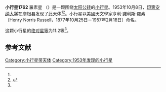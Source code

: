 {{Infobox planet
| bgcolour = #FFFFC0
| name = 羅素星
| symbol = 
| image = 
| caption = 
| discovery = yes
| discovery_ref = 
| discoverer = [[印第安纳大学|印第安纳大学]]
| discovery_site = [[摩根县|摩根县]] 
| discovered = 1953年10月8日
| designations = yes
| mp_name = 1762
| named_after = 亨利·諾利斯·羅素
| alt_names = 1953 TZ/ 1947 LM / 1953 TW2 / 1956 GF / 1963 VN
| mp_category = [[主带小行星|主带小行星]]
| orbit_ref = <ref name="a">[http://ssd.jpl.nasa.gov/sbdb.cgi?sstr=1762 1762 Russell] {{Wayback|url=http://ssd.jpl.nasa.gov/sbdb.cgi?sstr=1762 |date=20201121052635 }}，小行星數據庫瀏覽器（JPL Small-Body Database Browser）－[[美国国家航空航天局|美国国家航空航天局]]喷气推进实验室</ref>
| epoch = 2456400.5 (2013年4月18日更新)
| aphelion = {{convert|3.1023513|AU|km|3|abbr=on|lk=out}}
| perihelion = {{convert|2.6523963|AU|km|3|abbr=on}}
| semimajor = {{convert|2.8773738|AU|km|3|abbr=on}}
| eccentricity = 0.0781885
| period = 1782.759909 [[日|日]]<br />4.88[[儒略年|儒略年]]
| avg_speed = 
| inclination = 2.27757
| asc_node = 160.67740
| mean_anomaly = 
| arg_peri = 234.88746
| satellites = 
| physical_characteristics = yes
| dimensions = 
| mass = 
| density = 
| surface_grav = 
| escape_velocity = 
| sidereal_day = 
| axial_tilt = 
| pole_ecliptic_lat = 
| pole_ecliptic_lon = 
| albedo = 
| temperatures= 
| temp_name1 = 
| mean_temp_1 = 
| max_temp_1 = 
| temp_name2 = 
| max_temp_2 = 
| spectral_type = 
| abs_magnitude = 11.2
}}

'''小行星1762''' 羅素星 （{{lang-en|1762 Russell}}）是一颗围绕[[太阳|太阳]][[公转|公转]]的[[小行星|小行星]]。1953年10月8日，[[印第安纳大学|印第安纳大学]]在摩根县发现了此天体<ref name="a" /><ref>{{cite news|title=小行星列表|url=http://cfa-www.harvard.edu/iau/lists/NumberedMPs.txt|accessdate=2013-07-08|newspaper=哈佛大学|archive-date=2008-05-17|archive-url=https://web.archive.org/web/20080517010638/http://cfa-www.harvard.edu/iau/lists/NumberedMPs.txt|dead-url=no}}</ref>。小行星以美國天文學家亨利·諾利斯·羅素（Henry Norris Russell，1877年10月25日－1957年2月18日）命名。



这颗小行星的[[绝对星等|绝对星等]]为11.2等<ref name="a" />。

==参考文献==
{{reflist}}
{{Minor Planet Number|[[小行星1761|小行星1761]]|[[小行星1763|小行星1763]]}}

{{小天体}}

[[Category:小行星带天体|Category:小行星带天体]]
[[Category:1953年发现的小行星|Category:1953年发现的小行星]]

{{asteroid-stub}}